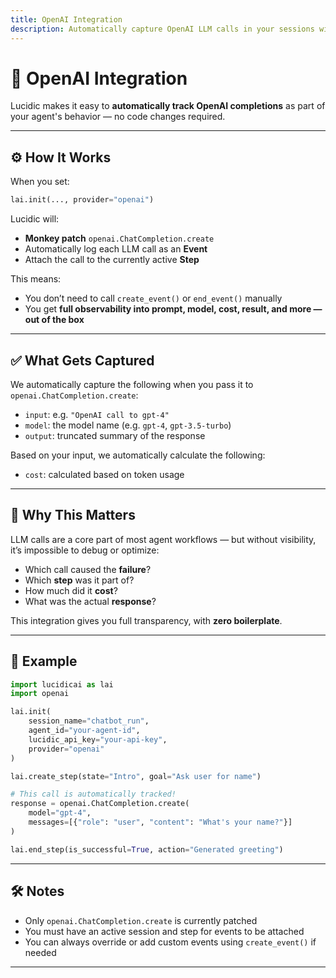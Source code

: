 ```yaml
---
title: OpenAI Integration
description: Automatically capture OpenAI LLM calls in your sessions with one line of setup.
---
```


# 🤝 OpenAI Integration

Lucidic makes it easy to **automatically track OpenAI completions** as part of your agent's behavior — no code changes required.

---

## ⚙️ How It Works

When you set:

```python
lai.init(..., provider="openai")
```

Lucidic will:

- **Monkey patch** `openai.ChatCompletion.create`
- Automatically log each LLM call as an **Event**
- Attach the call to the currently active **Step**

This means:

- You don’t need to call `create_event()` or `end_event()` manually
- You get **full observability into prompt, model, cost, result, and more — out of the box**

---

## ✅ What Gets Captured

We automatically capture the following when you pass it to `openai.ChatCompletion.create`:

- `input`: e.g. `"OpenAI call to gpt-4"`
- `model`: the model name (e.g. `gpt-4`, `gpt-3.5-turbo`)
- `output`: truncated summary of the response

Based on your input, we automatically calculate the following:

- `cost`: calculated based on token usage

---

## 🧠 Why This Matters

LLM calls are a core part of most agent workflows — but without visibility, it’s impossible to debug or optimize:

- Which call caused the **failure**?
- Which **step** was it part of?
- How much did it **cost**?
- What was the actual **response**?

This integration gives you full transparency, with **zero boilerplate**.

---

## 🧪 Example

```python
import lucidicai as lai
import openai

lai.init(
    session_name="chatbot_run",
    agent_id="your-agent-id",
    lucidic_api_key="your-api-key",
    provider="openai"
)

lai.create_step(state="Intro", goal="Ask user for name")

# This call is automatically tracked!
response = openai.ChatCompletion.create(
    model="gpt-4",
    messages=[{"role": "user", "content": "What's your name?"}]
)

lai.end_step(is_successful=True, action="Generated greeting")
```

---

## 🛠️ Notes

- Only `openai.ChatCompletion.create` is currently patched
- You must have an active session and step for events to be attached
- You can always override or add custom events using `create_event()` if needed

---

